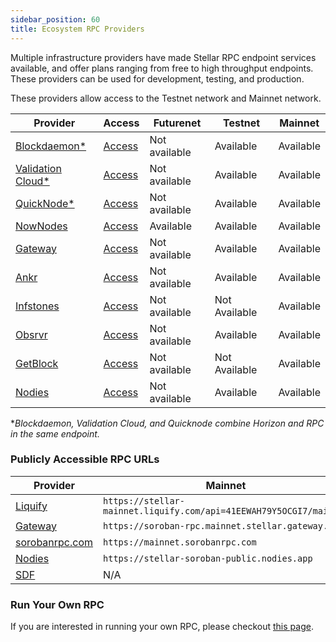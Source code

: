 ```yaml
---
sidebar_position: 60
title: Ecosystem RPC Providers
---
```


Multiple infrastructure providers have made Stellar RPC endpoint services available, and offer plans ranging from free to high throughput endpoints. These providers can be used for development, testing, and production.

These providers allow access to the Testnet network and Mainnet network.

| Provider | Access | Futurenet | Testnet | Mainnet |
| --- | --- | --- | --- | --- |
| [Blockdaemon\*](https://docs.blockdaemon.com/reference/how-to-access-soroban-api) | [Access](https://www.blockdaemon.com/apply/soroban) | Not available | Available | Available |
| [Validation Cloud\*](https://validationcloud.io/) | [Access](https://app.validationcloud.io/) | Not available | Available | Available |
| [QuickNode\*](https://www.quicknode.com/docs/stellar) | [Access](https://www.quicknode.com/chains/stellar) | Not available | Available | Available |
| [NowNodes](https://nownodes.io/nodes/stellar-xlm) | [Access](https://nownodes.io/nodes/stellar-xlm) | Available | Available | Available |
| [Gateway](https://gateway.fm/) | [Access](https://gateway.fm/public-rpc/) | Not available | Available | Available |
| [Ankr](https://www.ankr.com/rpc/advanced-api/) | [Access](https://www.ankr.com/rpc/advanced-api/) | Not available | Available | Available |
| [Infstones](https://infstones.com/) | [Access](https://cloud.infstones.com/login) | Not available | Not Available | Available |
| [Obsrvr](https://www.withObsrvr.com/) | [Access](https://console.withobsrvr.com/) | Not available | Available | Available |
| [GetBlock](https://getblock.io/nodes/xlm/) | [Access](https://getblock.io/nodes/xlm/) | Not available | Not Available | Available |
| [Nodies](https://nodies.org) | [Access](https://nodies.org/) | Not available | Available | Available |

\*_Blockdaemon, Validation Cloud, and Quicknode combine Horizon and RPC in the same endpoint._

### Publicly Accessible RPC URLs

| Provider | Mainnet | Testnet | Futurenet |
| --- | --- | --- | --- |
| [Liquify](https://www.liquify.io/) | `https://stellar-mainnet.liquify.com/api=41EEWAH79Y5OCGI7/mainnet` | `https://stellar.liquify.com/api=41EEWAH79Y5OCGI7/testnet` | `https://stellar.liquify.com/api=41EEWAH79Y5OCGI7/futurenet` |
| [Gateway](https://gateway.fm/) | `https://soroban-rpc.mainnet.stellar.gateway.fm` | `https://soroban-rpc.testnet.stellar.gateway.fm` | N/A |
| [sorobanrpc.com](https://sorobanrpc.com/) | `https://mainnet.sorobanrpc.com` | N/A | N/A |
| [Nodies](https://nodies.org) | `https://stellar-soroban-public.nodies.app` | `https://stellar-soroban-testnet-public.nodies.app` | N/A |
| [SDF](http://www.stellar.org) | N/A | `https://soroban-testnet.stellar.org` | `https://rpc-futurenet.stellar.org` |

### Run Your Own RPC

If you are interested in running your own RPC, please checkout [this page](./admin-guide/README.mdx).
